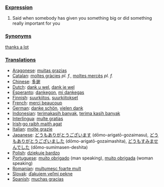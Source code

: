===[[Expression]]===

#Said when somebody has given you something big or did something really important for you

===[[Synonym]]s===

[[thanks a lot]]

===[[Translation]]s===
*[[Aragonese]]: [[muitas grazias]]
*[[Catalan]]: [[moltes gràcies]] ''pl. f.'', [[moltes mercès]] ''pl. f.''
*[[Chinese]]: [[多谢]]
*[[Dutch]]: [[dank u wel]], [[dank je wel]]
*[[Esperanto]]: [[dankegon]], [[mi dankegas]]
*[[Finnish]]: [[suurkiitos]], [[suurkiitokset]]
*[[French]]: [[merci beaucoup]]
*[[German]]: [[danke schön]], [[vielen dank]]
*[[Indonesian]]: [[terimakasih banyak]], [[terima kasih banyak]]
*[[Interlingua]]: [[multe gratias]]
*[[Irish]]:[[go raibh maith agat]]
*[[Italian]]: [[molte grazie]]
*[[Japanese]]: [[どうもありがとうございます]] (dōmo-arigatō-gozaimasu), [[どうもありがとうございました]] (dōmo-arigatō-gozaimashita), [[どうもすみませんでした]] (dōmo-sumimasen-deshita)
*[[Polish]]: [[dziękuję bardzo]]
*[[Portuguese]]: [[muito obrigado]] (man speaking), [[muito obrigada]] (woman speaking)
*[[Romanian]]: [[mulţumesc foarte mult]]
*[[Slovak]]: [[ďakujem veľmi pekne]]
*[[Spanish]]: [[muchas gracias]]